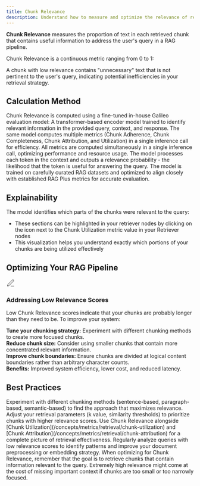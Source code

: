 ```yaml
---
title: Chunk Relevance
description: Understand how to measure and optimize the relevance of retrieved chunks to user queries in your RAG pipeline
---
```


<DefinitionCard>
  <strong>Chunk Relevance</strong> measures the proportion of text in each retrieved chunk that contains useful information to address the user's query in a RAG pipeline.
</DefinitionCard>

Chunk Relevance is a continuous metric ranging from 0 to 1:
<Scale 
  low="0" lowLabel="Low Relevance" 
  mid="0.5" midLabel="Mid Relevance"
  high="1" highLabel="High Relevance" 
  lowDescription="None of the chunk's content is relevant to the query" 
  midDescription="Only half of the chunk's content is relevant to the query" 
  highDescription="The entire chunk is useful for answering the query"
/>

A chunk with low relevance contains "unnecessary" text that is not pertinent to the user's query, indicating potential inefficiencies in your retrieval strategy.

## Calculation Method

Chunk Relevance is computed using a fine-tuned in-house Galileo evaluation model:
<Steps>
  <Step title="Model Type">
    A transformer-based encoder model trained to identify relevant information in the provided query, context, and response.
  </Step>
  <Step title="Unified Processing">
    The same model computes multiple metrics (Chunk Adherence, Chunk Completeness, Chunk Attribution, and Utilization) in a single inference call for efficiency.
  </Step>
  <Step title="Inference">
    All metrics are computed simultaneously in a single inference call, optimizing performance and resource usage.
  </Step>
  <Step title="Token Analysis">
    The model processes each token in the context and outputs a relevance probability - the likelihood that the token is useful for answering the query.
  </Step>
  <Step title="Training Data">
    The model is trained on carefully curated RAG datasets and optimized to align closely with established RAG Plus metrics for accurate evaluation.
  </Step>
</Steps>

## Explainability

The model identifies which parts of the chunks were relevant to the query:
- These sections can be highlighted in your retriever nodes by clicking on the icon next to the Chunk Utilization metric value in your Retriever nodes
- This visualization helps you understand exactly which portions of your chunks are being utilized effectively

## Optimizing Your RAG Pipeline

<Card>
  <div style={{display: 'flex', alignItems: 'center', gap: '0.5rem', marginBottom: '0.75rem'}}>
    <div style={{fontSize: '1.25rem', color: 'var(--primary-color)'}}>
      <svg xmlns="http://www.w3.org/2000/svg" width="24" height="24" viewBox="0 0 24 24" fill="none" stroke="currentColor" strokeWidth="2" strokeLinecap="round" strokeLinejoin="round">
        <path d="M12 20h9"></path><path d="M16.5 3.5a2.121 2.121 0 0 1 3 3L7 19l-4 1 1-4L16.5 3.5z"></path>
      </svg>
    </div>
    <h3 style={{margin: 0, fontSize: '1.25rem', fontWeight: '600'}}>Addressing Low Relevance Scores</h3>
  </div>
  
  Low Chunk Relevance scores indicate that your chunks are probably longer than they need to be. To improve your system:
      
  <div style={{marginTop: '1rem', paddingTop: '0.75rem', borderTop: '1px solid rgba(209, 213, 219, 0.33)'}}>
    <strong>Tune your chunking strategy:</strong> Experiment with different chunking methods to create more focused chunks.
  </div>
  
  <div style={{marginTop: '0.75rem', paddingTop: '0.75rem', borderTop: '1px solid rgba(209, 213, 219, 0.33)'}}>
    <strong>Reduce chunk size:</strong> Consider using smaller chunks that contain more concentrated relevant information.
  </div>
  
  <div style={{marginTop: '0.75rem', paddingTop: '0.75rem', borderTop: '1px solid rgba(209, 213, 219, 0.33)'}}>
    <strong>Improve chunk boundaries:</strong> Ensure chunks are divided at logical content boundaries rather than arbitrary character counts.
  </div>
  
  <div style={{marginTop: '0.75rem', paddingTop: '0.75rem', borderTop: '1px solid rgba(209, 213, 219, 0.33)'}}>
    <strong>Benefits:</strong> Improved system efficiency, lower cost, and reduced latency.
  </div>
</Card>

## Best Practices

<CardGroup cols={2}>
  <Card title="Refine Chunking Strategy" icon="puzzle-piece">
    Experiment with different chunking methods (sentence-based, paragraph-based, semantic-based) to find the approach that maximizes relevance.
  </Card>
  <Card title="Optimize Retrieval Parameters" icon="sliders">
    Adjust your retrieval parameters (k value, similarity thresholds) to prioritize chunks with higher relevance scores.
  </Card>
  <Card title="Combine with Other Metrics" icon="scale-balanced">
    Use Chunk Relevance alongside [Chunk Utilization](/concepts/metrics/retrieval/chunk-utilization) and [Chunk Attribution](/concepts/metrics/retrieval/chunk-attribution) for a complete picture of retrieval effectiveness.
  </Card>
  <Card title="Monitor Query-Chunk Alignment" icon="magnifying-glass-chart">
    Regularly analyze queries with low relevance scores to identify patterns and improve your document preprocessing or embedding strategy.
  </Card>
</CardGroup>

<Note>
When optimizing for Chunk Relevance, remember that the goal is to retrieve chunks that contain information relevant to the query. Extremely high relevance might come at the cost of missing important context if chunks are too small or too narrowly focused.
</Note>
